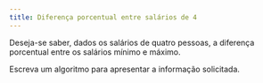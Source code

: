```yaml
---
title: Diferença porcentual entre salários de 4
---
```

::: {#exr-0064}
Deseja-se saber, dados os salários de quatro pessoas, a diferença porcentual entre os salários mínimo e máximo.

Escreva um algoritmo para apresentar a informação solicitada.
:::